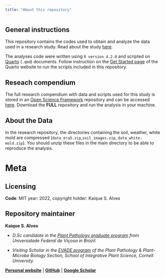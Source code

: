```yaml
---
title: "About this repository"
---
```


## General instructions

This repository contains the codes used to obtain and analyze the data used in a research study. Read about the study [here](about.qmd).

The analyses code were written using `R version 4.2.0` and scripted on [Quarto](https://quarto.org/){target="_blank"} (`.qmd`) documents. Follow instruction on the [Get Started page](https://quarto.org/docs/get-started/){target="_blank"} of the Quarto website to run the scripts included in this repository.

::: {.callout-tip}
## Reseach compendium
The full research compendium with data and scripts used for this study is stored in an [Open Science Framework](https://osf.io/){target="_blank"} repository and can be accessed [here](https://osf.io/v53py/){target="_blank"}. Download the **FULL** repository and run the analysis in your machine.

:::

::: {.callout-warning}

# About the Data

In the research repository, the directories containing the soil, weather, white mold are compressed (`data_era5.zip`,`soil_images.zip`, `data_white-mold.zip`). You should unzip these files in the main directory to be able to reproduce the analysis.

:::


# Meta

## Licensing

**Code**: MIT year: 2022, copyright holder: Kaique S. Alves

## Repository maintainer

**Kaique S. Alves**

-   *D.Sc candidate in the [Plant Pathology graduate program](http://www.dfp.ufv.br/graduate/about-the-program/){target="_blank"} from Universidade Federal de Viçosa in Brazil.*

-   *Visiting Scholar in the [EVADE program](https://blogs.cornell.edu/pethybridgelab/){target="_blank"} of the Plant Pathology & Plant-Microbe Biology Section, School of Integrative Plant Science, Cornell University.*

[**Personal website**](https://kaiquealves.netlify.app/){target="_blank"} \| [**GitHub**](https://github.com/AlvesKS){target="_blank"} \| [**Google Scholar**](https://scholar.google.com.br/citations?user=wTzslqsAAAAJ&hl){target="_blank"}
